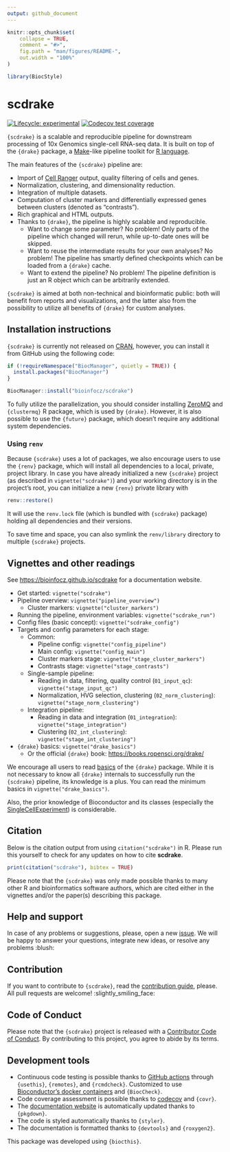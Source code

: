 ```yaml
---
output: github_document
---
```


```r
knitr::opts_chunk$set(
    collapse = TRUE,
    comment = "#>",
    fig.path = "man/figures/README-",
    out.width = "100%"
)

library(BiocStyle)
```

# scdrake

[![Lifecycle: experimental](https://img.shields.io/badge/lifecycle-experimental-orange.svg)](https://lifecycle.r-lib.org/articles/stages.html#experimental)
[![Codecov test coverage](https://codecov.io/gh/gorgitko/bioinfocz/branch/main/graph/badge.svg)](https://codecov.io/gh/bioinfocz/scdrake?branch=main)

`{scdrake}` is a scalable and reproducible pipeline for downstream processing of 10x Genomics single-cell RNA-seq data.
It is built on top of the `{drake}` package, a [Make](https://www.gnu.org/software/make/)-like pipeline
toolkit for [R language](https://www.r-project.org/).

The main features of the `{scdrake}` pipeline are:

- Import of
  [Cell Ranger](https://support.10xgenomics.com/single-cell-gene-expression/software/pipelines/latest/what-is-cell-ranger)
  output, quality filtering of cells and genes.
- Normalization, clustering, and dimensionality reduction.
- Integration of multiple datasets.
- Computation of cluster markers and differentially expressed genes between clusters (denoted as "contrasts").
- Rich graphical and HTML outputs.
- Thanks to `{drake}`, the pipeline is highly scalable and reproducible.
  - Want to change some parameter? No problem! Only parts of the pipeline which changed will rerun,
    while up-to-date ones will be skipped.
  - Want to reuse the intermediate results for your own analyses? No problem!
    The pipeline has smartly defined checkpoints which can be loaded from a `{drake}` cache.
  - Want to extend the pipeline? No problem! The pipeline definition is just an R object which can be arbitrarily extended.

`{scdrake}` is aimed at both non-technical and bioinformatic public: both will benefit from reports and visualizations,
and the latter also from the possibility to utilize all benefits of `{drake}` for custom analyses.

## Installation instructions

`{scdrake}` is currently not released on [CRAN](http://cran.r-project.org/),
however, you can install it from GitHub using the following code:

```r
if (!requireNamespace("BiocManager", quietly = TRUE)) {
  install.packages("BiocManager")
}

BiocManager::install("bioinfocz/scdrake")
```

To fully utilize the parallelization, you should consider installing [ZeroMQ](https://zeromq.org/) and
`{clustermq}` R package, which is used by `{drake}`. However, it is also possible to use the
`{future}` package, which doesn't require any additional system dependencies.

### Using `renv`

Because `{scdrake}` uses a lot of packages, we also encourage users to use the `{renv}` package, which will install all
dependencies to a local, private, project library. In case you have already initialized a new `{scdrake}` project
(as described in `vignette("scdrake")`) and your working directory is in the project's root,
you can initialize a new `{renv}` private library with

```r
renv::restore()
```

It will use the `renv.lock` file (which is bundled with `{scdrake}` package) holding all dependencies and
their versions.

To save time and space, you can also symlink the `renv/library` directory to multiple `{scdrake}` projects.

## Vignettes and other readings

See <https://bioinfocz.github.io/scdrake> for a documentation website.

- Get started: `vignette("scdrake")`
- Pipeline overview: `vignette("pipeline_overview")`
  - Cluster markers: `vignette("cluster_markers")`
- Running the pipeline, environment variables: `vignette("scdrake_run")`
- Config files (basic concept): `vignette("scdrake_config")`
- Targets and config parameters for each stage:
  - Common:
    - Pipeline config: `vignette("config_pipeline")`
    - Main config: `vignette("config_main")`
    - Cluster markers stage: `vignette("stage_cluster_markers")`
    - Contrasts stage: `vignette("stage_contrasts")`
  - Single-sample pipeline:
    - Reading in data, filtering, quality control (`01_input_qc`): `vignette("stage_input_qc")`
    - Normalization, HVG selection, clustering (`02_norm_clustering`): `vignette("stage_norm_clustering")`
  - Integration pipeline:
    - Reading in data and integration (`01_integration`): `vignette("stage_integration")`
    - Clustering (`02_int_clustering`): `vignette("stage_int_clustering")`
- `{drake}` basics: `vignette("drake_basics")`
  - Or the official `{drake}` book: <https://books.ropensci.org/drake/>

We encourage all users to read [basics](https://books.ropensci.org/drake/) of the `{drake}` package.
While it is not necessary to know all `{drake}` internals to successfully run the `{scdrake}` pipeline,
its knowledge is a plus. You can read the minimum basics in `vignette("drake_basics")`.

Also, the prior knowledge of Bioconductor and its classes
(especially the [SingleCellExperiment](https://bioconductor.org/packages/release/bioc/html/SingleCellExperiment.html))
is considerable.

## Citation

Below is the citation output from using `citation("scdrake")` in R. Please
run this yourself to check for any updates on how to cite __scdrake__.

```r
print(citation("scdrake"), bibtex = TRUE)
```

Please note that the `{scdrake}` was only made possible thanks to many other R and bioinformatics software authors,
which are cited either in the vignettes and/or the paper(s) describing this package.

## Help and support

In case of any problems or suggestions, please, open a new [issue](https://github.com/bioinfocz/scdrake/issues).
We will be happy to answer your questions, integrate new ideas, or resolve any problems :blush:

## Contribution

If you want to contribute to `{scdrake}`, read the [contribution guide](.github/CONTRIBUTING.md), please.
All pull requests are welcome! :slightly_smiling_face:

## Code of Conduct

Please note that the `{scdrake}` project is released with a
[Contributor Code of Conduct](https://bioinfocz.github.io/scdrake/CODE_OF_CONDUCT.html).
By contributing to this project, you agree to abide by its terms.

## Development tools

- Continuous code testing is possible thanks to [GitHub actions](https://www.tidyverse.org/blog/2020/04/usethis-1-6-0/)
  through `{usethis}`, `{remotes}`, and `{rcmdcheck}`.
  Customized to use [Bioconductor's docker containers](https://www.bioconductor.org/help/docker/) and
  `{BiocCheck}`.
- Code coverage assessment is possible thanks to [codecov](https://codecov.io/gh) and `{covr}`.
- The [documentation website](http://bioinfocz.github.io/scdrake) is automatically updated thanks to
  `{pkgdown}`.
- The code is styled automatically thanks to `{styler}`.
- The documentation is formatted thanks to `{devtools}` and `{roxygen2}`.

This package was developed using `{biocthis}`.
